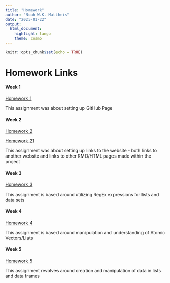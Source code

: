 ```yaml
---
title: "Homework"
author: "Noah W.K. Mattheis"
date: "2025-01-22"
output: 
  html_document: 
    highlight: tango
    theme: cosmo
---
```


```r
knitr::opts_chunk$set(echo = TRUE)
```


# Homework Links


#### Week 1
[Homework 1](https://github.com/NoahMattheis)

This assignment was about setting up GitHub Page


#### Week 2
[Homework 2](https://noahmattheis.github.io/MattheisBIOL6100/index.html)

[Homework 21](Homework2.html)

This assignment was about setting up links to the website - both links to another website and links to other RMD/HTML pages made within the project

#### Week 3
[Homework 3](Homework3.html)

This assignment is based around utilizing RegEx expressions for lists and data sets

#### Week 4
[Homework 4](Homework4.html)

This assignment is based around manipulation and understanding of Atomic Vectors/Lists

#### Week 5
[Homework 5](Homework5.html)

This assignment revolves around creation and manipulation of data in lists and data frames

